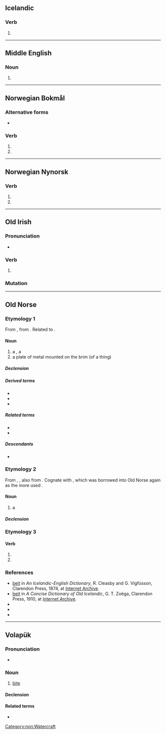 {{also|Beit}}
==Icelandic==

===Verb===
{{is-verb form}}

# {{verb form of|is|bíta||1//3|s|past|ind}}

----

==Middle English==

===Noun===
{{head|enm|noun}}

# {{alternative form of|enm|bayte}}

----

==Norwegian Bokmål==

===Alternative forms===
* {{qualifier|of bite}} {{l|nb|bet}}

===Verb===
{{head|nb|verb form}}

# {{inflection of|nb|bite||simple past}}
# {{imperative of|nb|beite}}

----

==Norwegian Nynorsk==

===Verb===
{{head|nn|verb form}}

# {{inflection of|nn|bite||simple past}}
# {{imperative of|nn|beite}}

----

==Old Irish==

===Pronunciation===
* {{IPA|sga|/bʲedʲ/}}

===Verb===
{{sga-verb form}}

# {{inflection of|sga|attá|at·tá|3|p|pres|subj|absolute}}

===Mutation===
{{sga-mutation|b|eit}}

----

==Old Norse==

===Etymology 1===
{{root|non|ine-pro|*bʰeyd-}}
From {{inh|non|gem-pro|*baitō}}, from {{der|non|ine-pro|*bʰeyd-||to break, split}}. Related to {{m|non|bíta}}.

====Noun====
{{non-noun|f|beitar|beitar}}

# a {{l|en|pasturage}}, a {{l|en|pasture}}
# a plate of metal mounted on the brim (of a thing)

=====Declension=====
{{non-decl-f-o|beit|beit}}

=====Derived terms=====
* {{l|non|beitarland|g=n||a pasture man}}
* {{l|non|beitarmaðr|g=m||owner of a pasture}}
* {{l|non|beitartollr||a toll or fee for pasturage}}

=====Related terms=====
* {{l|non|beita}}
* {{l|non|beiti}}

=====Descendants=====
* {{desc|nn|beit|g=f}}

===Etymology 2===
{{root|non|ine-pro|*bʰeyd-}}
From {{inh|non|gem-pro|*baitą}}, {{m|gem-pro|*baitaz}}, also from {{der|non|ine-pro|*bʰeyd-||to break, split}}. Cognate with {{cog|ang|bāt}}, which was borrowed into Old Norse again as the more used {{m|non|bátr}}.

====Noun====
{{non-noun|n|beits}}

# {{lb|non|poetic}} a {{l|en|boat}}

=====Declension=====
{{non-decl-n-a|beit|beit|gsi=beits, beiz|gsd=beitsins, beizins}}

===Etymology 3===
{{nonlemma}}

====Verb====
{{head|non|verb form}}

# {{inflection of|non|beita||2|s|imp|act}}
# {{inflection of|non|bíta||1//3|s|past|ind|act}}

===References===
* [https://archive.org/stream/icelandicenglish00cleauoft#page/56 beit] in ''An Icelandic-English Dictionary'', R. Cleasby and G. Vigfússon, Clarendon Press, 1874, at [https://archive.org/details/icelandicenglish00cleauoft Internet Archive].
* [https://archive.org/stream/concisedictionar001857#page/46 beit] in ''A Concise Dictionary of Old Icelandic'', G. T. Zoëga, Clarendon Press, 1910, at [https://archive.org/details/concisedictionar001857 Internet Archive].
* {{R:Zoega|beit1|beit1}}
* {{R:Zoega|beit2|beit2}}
* {{R:Zoega|beit3|beit3}}

[[Category:non:Watercraft]]

----

==Volapük==

===Pronunciation===
* {{IPA|vo|/beˈit/}}

===Noun===
{{vo-noun}}

# [[bite]]

====Declension====
{{vo-decl-noun}}

====Related terms====
* {{l|vo|beitön}}